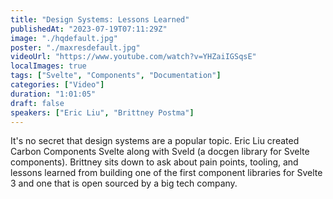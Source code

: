 ```yaml
---
title: "Design Systems: Lessons Learned"
publishedAt: "2023-07-19T07:11:29Z"
image: "./hqdefault.jpg"
poster: "./maxresdefault.jpg"
videoUrl: "https://www.youtube.com/watch?v=YHZaiIGSqsE"
localImages: true
tags: ["Svelte", "Components", "Documentation"]
categories: ["Video"]
duration: "1:01:05"
draft: false
speakers: ["Eric Liu", "Brittney Postma"]
---
```


It's no secret that design systems are a popular topic. Eric Liu created Carbon Components Svelte along with Sveld (a docgen library for Svelte components). Brittney sits down to ask about pain points, tooling, and lessons learned from building one of the first component libraries for Svelte 3 and one that is open sourced by a big tech company.
